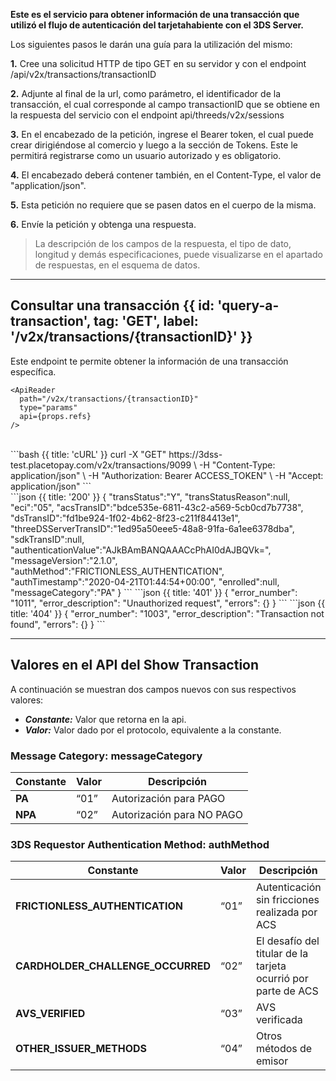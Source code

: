 

**Este es el servicio para obtener información de una transacción que utilizó el flujo de autenticación del tarjetahabiente con el 3DS Server.**

Los siguientes pasos le darán una guía para la utilización del mismo:

  **1.** Cree una solicitud HTTP de tipo GET en su servidor y con el endpoint /api/v2x/transactions/transactionID

  **2.** Adjunte al final de la url, como parámetro, el identificador de la transacción, el cual corresponde al campo
  transactionID que se obtiene en la respuesta del servicio con el endpoint api/threeds/v2x/sessions

  **3.** En el encabezado de la petición, ingrese el Bearer token, el cual puede crear dirigiéndose al comercio y luego a la sección de Tokens. Este le permitirá registrarse como un usuario autorizado y es obligatorio.

  **4.** El encabezado deberá contener también, en el Content-Type, el valor de "application/json".

  **5.** Esta petición no requiere que se pasen datos en el cuerpo
  de la misma.

  **6.** Envíe la petición y obtenga una respuesta.


> La descripción de los campos de la respuesta, el tipo de dato, longitud y demás especificaciones, puede visualizarse en el apartado de respuestas, en el esquema de datos.

---
## Consultar una transacción {{ id: 'query-a-transaction', tag: 'GET', label: '/v2x/transactions/{transactionID}' }}

<Row>
  <Col>
    Este endpoint te permite obtener la información de una transacción específica.

    <ApiReader
      path="/v2x/transactions/{transactionID}"
      type="params"
      api={props.refs}
    />
  </Col>
</Row>

<br />

<Row>
  <Col>
    <ApiReader
      path="/v2x/transactions/{transactionID}"
      method="get"
      api={props.refs}
    />

  </Col>
  <Col sticky>
    <CodeGroup title="Solicitud" tag="GET" label="/v2x/transactions/{transactionID}">
    ```bash {{ title: 'cURL' }}
    curl -X "GET" https://3dss-test.placetopay.com/v2x/transactions/9099 \
      -H "Content-Type: application/json" \
      -H "Authorization: Bearer ACCESS_TOKEN" \
      -H "Accept: application/json"
    ```
    </CodeGroup>
  </Col>
</Row>

<Row>
  <Col>
    <ApiReader
      path="/v2x/transactions/{transactionID}"
      method="get"
      type="response"
      api={props.refs}
    />
  </Col>

  <Col sticky>
    <br />
    <CodeGroup title="Respuesta">
    ```json {{ title: '200' }}
    {
       "transStatus":"Y",
       "transStatusReason":null,
       "eci":"05",
       "acsTransID":"bdce535e-6811-43c2-a569-5cb0cd7b7738",
       "dsTransID":"fd1be924-1f02-4b62-8f23-c211f84413e1",
       "threeDSServerTransID":"1ed95a50eee5-48a8-91fa-6a1ee6378dba",
       "sdkTransID":null,
       "authenticationValue":"AJkBAmBANQAAACcPhAI0dAJBQVk=",
       "messageVersion":"2.1.0",
       "authMethod":"FRICTIONLESS_AUTHENTICATION",
       "authTimestamp":"2020-04-21T01:44:54+00:00",
       "enrolled":null,
       "messageCategory":"PA"
    }
    ```
    ```json {{ title: '401' }}
    {
      "error_number": "1011",
      "error_description": "Unauthorized request",
      "errors": {}
    }
    ```
    ```json {{ title: '404' }}
    {
      "error_number": "1003",
      "error_description": "Transaction not found",
      "errors": {}
    }
    ```
    </CodeGroup>
  </Col>
</Row>

---


## Valores en el API del Show Transaction

A continuación se muestran dos campos nuevos con sus respectivos valores:

- ***Constante:***  Valor que retorna en la api.
- ***Valor:***  Valor dado por el protocolo, equivalente a la constante.


### Message Category: **messageCategory**

| Constante                | Valor   | Descripción                |
|--------------------------|---------|----------------------------|
| **PA**                   | “01”    | Autorización para PAGO     |
| **NPA**                  | “02”    | Autorización para NO PAGO  |

### 3DS Requestor Authentication Method: **authMethod**

| Constante                            | Valor   | Descripción                                                     |
|--------------------------------------|---------|-----------------------------------------------------------------|
| **FRICTIONLESS_AUTHENTICATION**      | “01”    | Autenticación sin fricciones realizada por ACS                  |
| **CARDHOLDER_CHALLENGE_OCCURRED**    | “02”    | El desafío del titular de la tarjeta ocurrió por parte de ACS   |
| **AVS_VERIFIED**                     | “03”    | AVS verificada                                                  |
| **OTHER_ISSUER_METHODS**             | “04”    | Otros métodos de emisor                                         |

